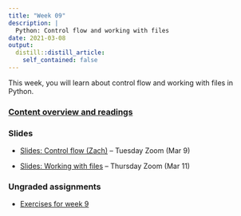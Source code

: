 ```yaml
---
title: "Week 09"
description: |
  Python: Control flow and working with files
date: 2021-03-08
output:
  distill::distill_article:
    self_contained: false
---
```


This week, you will learn about control flow and working with files in Python.

### [Content overview and readings](../../w09_readings.html)

### Slides

- [Slides: Control flow (Zach)](../week-09/slides/09-1_zach.pdf) -- Tuesday Zoom (Mar 9)

- [Slides: Working with files](../week-09/slides/09-2.html) -- Thursday Zoom (Mar 11)

### Ungraded assignments

- [Exercises for week 9](../../w09_exercises.html)
